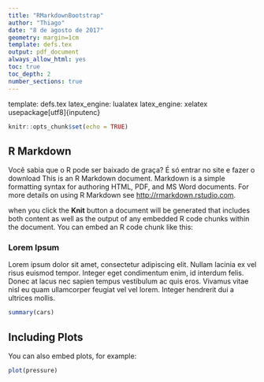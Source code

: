 ```yaml
---
title: "RMarkdownBootstrap"
author: "Thiago"
date: "8 de agosto de 2017"
geometry: margin=1cm
template: defs.tex
output: pdf_document
always_allow_html: yes
toc: true
toc_depth: 2
number_sections: true
---
```


template: defs.tex
latex_engine: lualatex
latex_engine: xelatex
usepackage[utf8]{inputenc}
\definecolor{color1}{rgb}{0.0, 0.13, 0.28}
\definecolor{color2}{rgb}{0.25, 0.29, 0.3}

\usepackage{fancyhdr}
\pagestyle{fancy}
\def\leftboxbegin{
\begin{wrapfigure}{l}{0.5\textwidth}
\begin{tcolorbox}[colback=color1,colframe=color1,coltext=white,arc=0mm,boxrule=0pt]
}
\def\leftboxend{
\end{tcolorbox}
\end{wrapfigure}
}

```r
knitr::opts_chunk$set(echo = TRUE)
```


## R Markdown


\leftboxbegin
Você sabia que o R pode ser baixado de graça? É só entrar no site \url{https://www.r-project.org/} e fazer o download
This is an R Markdown document. Markdown is a simple formatting syntax for authoring HTML, PDF, and MS Word documents. For more details on using R Markdown see <http://rmarkdown.rstudio.com>.
\leftboxend


when you click the **Knit** button a document will be generated that includes both content as well as the output of any embedded R code chunks within the document. You can embed an R code chunk like this:

### Lorem Ipsum
  Lorem ipsum dolor sit amet, consectetur adipiscing elit. Nullam lacinia ex vel risus euismod tempor. Integer eget condimentum enim, id interdum felis. Donec at lacus nec sapien tempus vestibulum ac quis eros. Vivamus vitae nisl eu quam ullamcorper feugiat vel vel lorem. Integer hendrerit dui a ultrices mollis.



```r
summary(cars)
```


## Including Plots

You can also embed plots, for example:


```r
plot(pressure)
```

